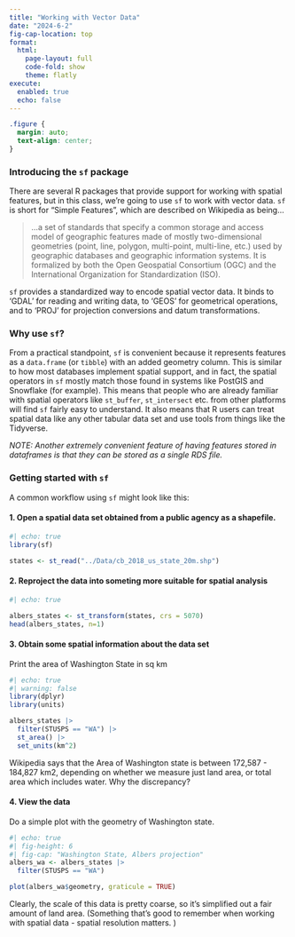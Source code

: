 ```yaml
---
title: "Working with Vector Data"
date: "2024-6-2"
fig-cap-location: top
format:
  html:
    page-layout: full
    code-fold: show
    theme: flatly
execute:
  enabled: true
  echo: false
---
```


```css
.figure {
  margin: auto;
  text-align: center;
}
```

### Introducing the `sf` package
There are several R packages that provide support for working with spatial features, but in this class, we're going to use `sf` to work with vector data.  `sf` is short for "Simple Features", which are described on Wikipedia as being...

> ...a set of standards that specify a common storage and access model of geographic features made of mostly two-dimensional geometries (point, line, polygon, multi-point, multi-line, etc.) used by geographic databases and geographic information systems. It is formalized by both the Open Geospatial Consortium (OGC) and the International Organization for Standardization (ISO).

`sf` provides a standardized way to encode spatial vector data. It binds to ‘GDAL’ for reading and writing data, to ‘GEOS’ for geometrical operations, and to ‘PROJ’ for projection conversions and datum transformations.  

### Why use `sf`?
From a practical standpoint, `sf` is convenient because it represents features as a `data.frame` (or `tibble`) with an added geometry column.  This is similar to how most databases implement spatial support, and in fact, the spatial operators in `sf` mostly match those found in systems like PostGIS and Snowflake (for example).  This means that people who are already familiar with spatial operators like `st_buffer`, `st_intersect` etc. from other platforms will find `sf` fairly easy to understand.  It also means that R users can treat spatial data like any other tabular data set and use tools from things like the Tidyverse.

_NOTE: Another extremely convenient feature of having features stored in dataframes is that they can be stored as a single RDS file._

### Getting started with `sf`
A common workflow using `sf` might look like this:

#### 1. Open a spatial data set obtained from a public agency as a shapefile.
```r
#| echo: true
library(sf)

states <- st_read("../Data/cb_2018_us_state_20m.shp")
```
#### 2. Reproject the data into someting more suitable for spatial analysis
```r
#| echo: true

albers_states <- st_transform(states, crs = 5070)
head(albers_states, n=1)
```
#### 3. Obtain some spatial information about the data set
Print the area of Washington State in sq km

```r
#| echo: true
#| warning: false
library(dplyr)
library(units)

albers_states |> 
  filter(STUSPS == "WA") |>
  st_area() |>
  set_units(km^2)
```
Wikipedia says that the Area of Washington state is between 172,587 - 184,827 km2, depending on whether we measure just land area, or total area which includes water.  Why the discrepancy?

#### 4. View the data
Do a simple plot with the geometry of Washington state.

```r
#| echo: true
#| fig-height: 6
#| fig-cap: "Washington State, Albers projection"
albers_wa <- albers_states |> 
  filter(STUSPS == "WA")

plot(albers_wa$geometry, graticule = TRUE)
```
Clearly, the scale of this data is pretty coarse, so it's simplified out a fair amount of land area.  (Something that's good to remember when working with spatial data - spatial resolution matters. )
